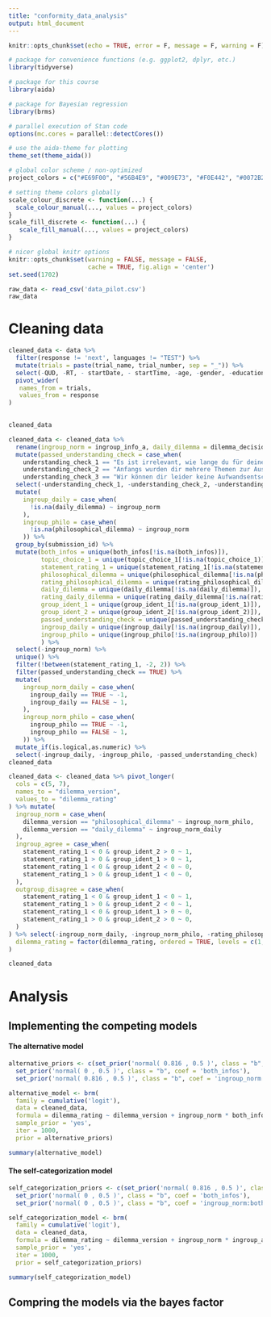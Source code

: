 ```yaml
---
title: "conformity_data_analysis"
output: html_document
---
```


```r

knitr::opts_chunk$set(echo = TRUE, error = F, message = F, warning = F)

```

```r

# package for convenience functions (e.g. ggplot2, dplyr, etc.)
library(tidyverse)

# package for this course
library(aida)

# package for Bayesian regression
library(brms)

# parallel execution of Stan code
options(mc.cores = parallel::detectCores())

# use the aida-theme for plotting
theme_set(theme_aida())

# global color scheme / non-optimized
project_colors = c("#E69F00", "#56B4E9", "#009E73", "#F0E442", "#0072B2", "#D55E00", "#CC79A7", "#000000")

# setting theme colors globally
scale_colour_discrete <- function(...) {
  scale_colour_manual(..., values = project_colors)
}
scale_fill_discrete <- function(...) {
   scale_fill_manual(..., values = project_colors)
} 

# nicer global knitr options
knitr::opts_chunk$set(warning = FALSE, message = FALSE, 
                      cache = TRUE, fig.align = 'center')
set.seed(1702)
```


```r
raw_data <- read_csv('data_pilot.csv')
raw_data

```

# Cleaning data

```r
cleaned_data <- data %>% 
  filter(response != 'next', languages != "TEST") %>%
  mutate(trials = paste(trial_name, trial_number, sep = "_")) %>%
  select(-QUD, -RT, - startDate, - startTime, -age, -gender, -education, -languages, -question, -option1, -option2, -trial_name, -trial_number, -experiment_id) %>%
  pivot_wider(
   names_from = trials,
   values_from = response
)
  

cleaned_data

```
```r
cleaned_data <- cleaned_data %>%
  rename(ingroup_norm = ingroup_info_a, daily_dilemma = dilemma_decision1_4, philosophical_dilemma = dilemma_decision2_4, rating_daily_dilemma = dilemma_decision1_5, rating_philosophical_dilemma = dilemma_decision2_5) %>% 
  mutate(passed_understanding_check = case_when(
    understanding_check_1 == "Es ist irrelevant, wie lange du für deine Antworten benötigt hast."& 
    understanding_check_2 == "Anfangs wurden dir mehrere Themen zur Auswahl gestellt." &
    understanding_check_3 == "Wir können dir leider keine Aufwandsentschädigung oder VP Stunden anbieten, sind dir aber sehr dankbar." ~ TRUE)) %>%
  select(-understanding_check_1, -understanding_check_2, -understanding_check_3) %>%
  mutate(
    ingroup_daily = case_when(
      !is.na(daily_dilemma) ~ ingroup_norm
    ),
    ingroup_philo = case_when(
      !is.na(philosophical_dilemma) ~ ingroup_norm
    )) %>%
  group_by(submission_id) %>%
  mutate(both_infos = unique(both_infos[!is.na(both_infos)]), 
         topic_choice_1 = unique(topic_choice_1[!is.na(topic_choice_1)]),
         statement_rating_1 = unique(statement_rating_1[!is.na(statement_rating_1)]),
         philosophical_dilemma = unique(philosophical_dilemma[!is.na(philosophical_dilemma)]),
         rating_philosophical_dilemma = unique(rating_philosophical_dilemma[!is.na(rating_philosophical_dilemma)]),
         daily_dilemma = unique(daily_dilemma[!is.na(daily_dilemma)]),
         rating_daily_dilemma = unique(rating_daily_dilemma[!is.na(rating_daily_dilemma)]),
         group_ident_1 = unique(group_ident_1[!is.na(group_ident_1)]),
         group_ident_2 = unique(group_ident_2[!is.na(group_ident_2)]),
         passed_understanding_check = unique(passed_understanding_check[!is.na(passed_understanding_check)]),
         ingroup_daily = unique(ingroup_daily[!is.na(ingroup_daily)]),
         ingroup_philo = unique(ingroup_philo[!is.na(ingroup_philo)])
         ) %>%
  select(-ingroup_norm) %>%
  unique() %>%
  filter(!between(statement_rating_1, -2, 2)) %>%
  filter(passed_understanding_check == TRUE) %>%
  mutate(
    ingroup_norm_daily = case_when(
      ingroup_daily == TRUE ~ -1,
      ingroup_daily == FALSE ~ 1,
    ),
    ingroup_norm_philo = case_when(
      ingroup_philo == TRUE ~ -1,
      ingroup_philo == FALSE ~ 1,
    )) %>%
  mutate_if(is.logical,as.numeric) %>%
  select(-ingroup_daily, -ingroup_philo, -passed_understanding_check)
cleaned_data
```

```r
cleaned_data <- cleaned_data %>% pivot_longer(
  cols = c(5, 7),
  names_to = "dilemma_version",
  values_to = "dilemma_rating"
) %>% mutate(
  ingroup_norm = case_when(
    dilemma_version == "philosophical_dilemma" ~ ingroup_norm_philo,
    dilemma_version == "daily_dilemma" ~ ingroup_norm_daily
  ),
  ingroup_agree = case_when(
    statement_rating_1 < 0 & group_ident_2 > 0 ~ 1,
    statement_rating_1 > 0 & group_ident_1 > 0 ~ 1,
    statement_rating_1 < 0 & group_ident_2 < 0 ~ 0,
    statement_rating_1 > 0 & group_ident_1 < 0 ~ 0,
  ),
  outgroup_disagree = case_when(
    statement_rating_1 < 0 & group_ident_1 < 0 ~ 1,
    statement_rating_1 > 0 & group_ident_2 < 0 ~ 1,
    statement_rating_1 < 0 & group_ident_1 > 0 ~ 0,
    statement_rating_1 > 0 & group_ident_2 > 0 ~ 0,
  )
) %>% select(-ingroup_norm_daily, -ingroup_norm_philo, -rating_philosophical_dilemma, -rating_daily_dilemma) %>% mutate(
  dilemma_rating = factor(dilemma_rating, ordered = TRUE, levels = c(1,2,3,4,5,6))
)

cleaned_data
```


# Analysis

## Implementing the competing models

#### The alternative model
```r
alternative_priors <- c(set_prior('normal( 0.816 , 0.5 )', class = "b", coef = 'ingroup_norm'),
  set_prior('normal( 0 , 0.5 )', class = "b", coef = 'both_infos'),
  set_prior('normal( 0.816 , 0.5 )', class = "b", coef = 'ingroup_norm:both_infos'))

alternative_model <- brm(
  family = cumulative('logit'),
  data = cleaned_data,
  formula = dilemma_rating ~ dilemma_version + ingroup_norm * both_infos,
  sample_prior = 'yes', 
  iter = 1000, 
  prior = alternative_priors) 
```

```r
summary(alternative_model)
```

#### The self-categorization model
```r
self_categorization_priors <- c(set_prior('normal( 0.816 , 0.5 )', class = "b", coef = 'ingroup_norm'),
  set_prior('normal( 0 , 0.5 )', class = "b", coef = 'both_infos'),
  set_prior('normal( 0 , 0.5 )', class = "b", coef = 'ingroup_norm:both_infos'))

self_categorization_model <- brm(
  family = cumulative('logit'),
  data = cleaned_data,
  formula = dilemma_rating ~ dilemma_version + ingroup_norm * ingroup_agree + both_infos + ingroup_norm * both_infos * outgroup_disagree,
  sample_prior = 'yes',
  iter = 1000,
  prior = self_categorization_priors)
```

```r
summary(self_categorization_model)
```
## Compring the models via the bayes factor
```r

```

